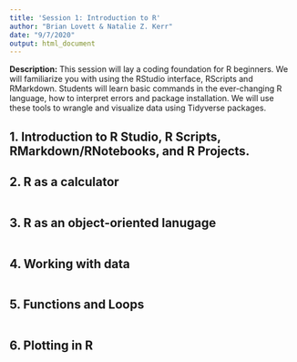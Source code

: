 ```yaml
---
title: 'Session 1: Introduction to R'
author: "Brian Lovett & Natalie Z. Kerr"
date: "9/7/2020"
output: html_document
---
```


**Description:** This session will lay a coding foundation for R beginners. We will familiarize you with using the RStudio interface, RScripts and RMarkdown. Students will learn basic commands in the ever-changing R language, how to interpret errors and package installation. We will use these tools to wrangle and visualize data using Tidyverse packages.


## 1. Introduction to R Studio, R Scripts, RMarkdown/RNotebooks, and R Projects. 


## 2. R as a calculator

```r

```


## 3. R as an object-oriented lanugage

```r

```


## 4. Working with data

```r

```


## 5. Functions and Loops

```r

```



## 6. Plotting in R

```r

```

